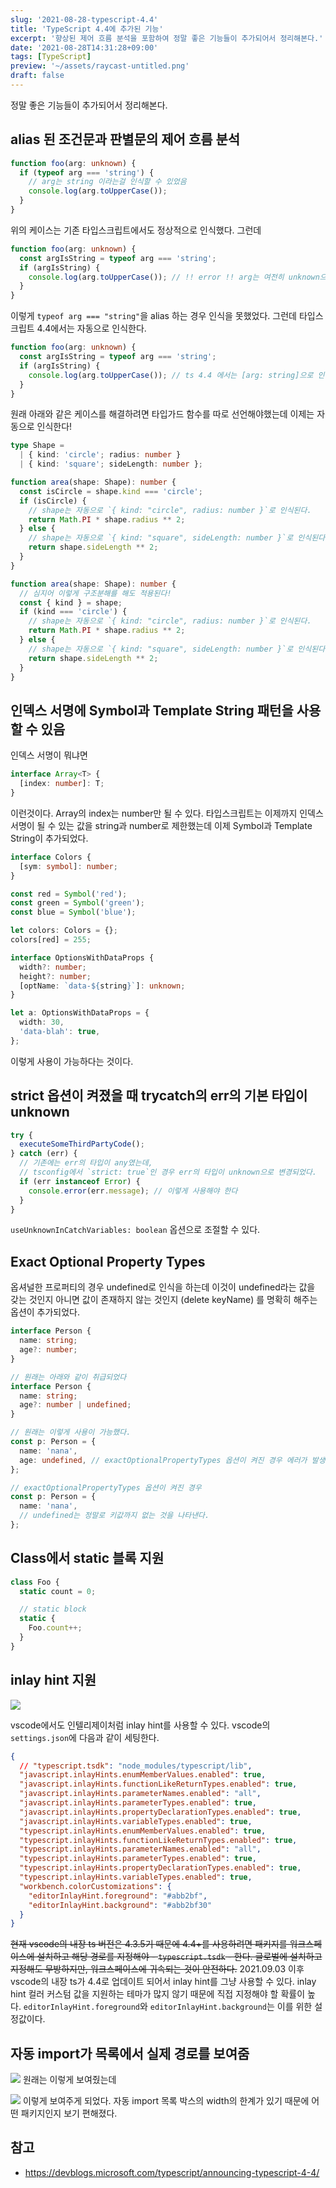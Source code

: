 ```yaml
---
slug: '2021-08-28-typescript-4.4'
title: 'TypeScript 4.4에 추가된 기능'
excerpt: '향상된 제어 흐름 분석을 포함하여 정말 좋은 기능들이 추가되어서 정리해본다.'
date: '2021-08-28T14:31:28+09:00'
tags: [TypeScript]
preview: '~/assets/raycast-untitled.png'
draft: false
---
```


정말 좋은 기능들이 추가되어서 정리해본다.

## alias 된 조건문과 판별문의 제어 흐름 분석

```ts
function foo(arg: unknown) {
  if (typeof arg === 'string') {
    // arg는 string 이라는걸 인식할 수 있었음
    console.log(arg.toUpperCase());
  }
}
```

위의 케이스는 기존 타입스크립트에서도 정상적으로 인식했다. 그런데

```ts
function foo(arg: unknown) {
  const argIsString = typeof arg === 'string';
  if (argIsString) {
    console.log(arg.toUpperCase()); // !! error !! arg는 여전히 unknown으로 인식됨
  }
}
```

이렇게 `typeof arg === "string"`을 alias 하는 경우 인식을 못했었다.
그런데 타입스크립트 4.4에서는 자동으로 인식한다.

```ts
function foo(arg: unknown) {
  const argIsString = typeof arg === 'string';
  if (argIsString) {
    console.log(arg.toUpperCase()); // ts 4.4 에서는 [arg: string]으로 인식된다!
  }
}
```

원래 아래와 같은 케이스를 해결하려면 타입가드 함수를 따로 선언해야했는데 이제는 자동으로 인식한다!

```ts
type Shape =
  | { kind: 'circle'; radius: number }
  | { kind: 'square'; sideLength: number };

function area(shape: Shape): number {
  const isCircle = shape.kind === 'circle';
  if (isCircle) {
    // shape는 자동으로 `{ kind: "circle", radius: number }`로 인식된다.
    return Math.PI * shape.radius ** 2;
  } else {
    // shape는 자동으로 `{ kind: "square", sideLength: number }`로 인식된다.
    return shape.sideLength ** 2;
  }
}

function area(shape: Shape): number {
  // 심지어 이렇게 구조분해를 해도 적용된다!
  const { kind } = shape;
  if (kind === 'circle') {
    // shape는 자동으로 `{ kind: "circle", radius: number }`로 인식된다.
    return Math.PI * shape.radius ** 2;
  } else {
    // shape는 자동으로 `{ kind: "square", sideLength: number }`로 인식된다.
    return shape.sideLength ** 2;
  }
}
```

## 인덱스 서명에 Symbol과 Template String 패턴을 사용할 수 있음

인덱스 서명이 뭐냐면

```ts
interface Array<T> {
  [index: number]: T;
}
```

이런것이다. Array의 index는 number만 될 수 있다. 타입스크립트는 이제까지 인덱스 서명이 될 수 있는 값을 string과 number로 제한했는데 이제 Symbol과 Template String이 추가되었다.

```ts
interface Colors {
  [sym: symbol]: number;
}

const red = Symbol('red');
const green = Symbol('green');
const blue = Symbol('blue');

let colors: Colors = {};
colors[red] = 255;

interface OptionsWithDataProps {
  width?: number;
  height?: number;
  [optName: `data-${string}`]: unknown;
}

let a: OptionsWithDataProps = {
  width: 30,
  'data-blah': true,
};
```

이렇게 사용이 가능하다는 것이다.

## strict 옵션이 켜졌을 때 trycatch의 err의 기본 타입이 unknown

```ts
try {
  executeSomeThirdPartyCode();
} catch (err) {
  // 기존에는 err의 타입이 any였는데,
  // tsconfig에서 `strict: true`인 경우 err의 타입이 unknown으로 변경되었다.
  if (err instanceof Error) {
    console.error(err.message); // 이렇게 사용해야 한다
  }
}
```

`useUnknownInCatchVariables: boolean` 옵션으로 조절할 수 있다.

## Exact Optional Property Types

옵셔널한 프로퍼티의 경우 undefined로 인식을 하는데 이것이 undefined라는 값을 갖는 것인지 아니면 값이 존재하지 않는 것인지 (delete keyName) 를 명확히 해주는 옵션이 추가되었다.

```ts
interface Person {
  name: string;
  age?: number;
}

// 원래는 아래와 같이 취급되었다
interface Person {
  name: string;
  age?: number | undefined;
}

// 원래는 이렇게 사용이 가능했다.
const p: Person = {
  name: 'nana',
  age: undefined, // exactOptionalPropertyTypes 옵션이 켜진 경우 에러가 발생한다.
};

// exactOptionalPropertyTypes 옵션이 켜진 경우
const p: Person = {
  name: 'nana',
  // undefined는 정말로 키값까지 없는 것을 나타낸다.
};
```

## Class에서 static 블록 지원

```ts
class Foo {
  static count = 0;

  // static block
  static {
    Foo.count++;
  }
}
```

## inlay hint 지원

![](~/assets/image-17.png)

vscode에서도 인텔리제이처럼 inlay hint를 사용할 수 있다.
vscode의 `settings.json`에 다음과 같이 세팅한다.

```json
{
  // "typescript.tsdk": "node_modules/typescript/lib",
  "javascript.inlayHints.enumMemberValues.enabled": true,
  "javascript.inlayHints.functionLikeReturnTypes.enabled": true,
  "javascript.inlayHints.parameterNames.enabled": "all",
  "javascript.inlayHints.parameterTypes.enabled": true,
  "javascript.inlayHints.propertyDeclarationTypes.enabled": true,
  "javascript.inlayHints.variableTypes.enabled": true,
  "typescript.inlayHints.enumMemberValues.enabled": true,
  "typescript.inlayHints.functionLikeReturnTypes.enabled": true,
  "typescript.inlayHints.parameterNames.enabled": "all",
  "typescript.inlayHints.parameterTypes.enabled": true,
  "typescript.inlayHints.propertyDeclarationTypes.enabled": true,
  "typescript.inlayHints.variableTypes.enabled": true,
  "workbench.colorCustomizations": {
    "editorInlayHint.foreground": "#abb2bf",
    "editorInlayHint.background": "#abb2bf30"
  }
}
```

~~현재 vscode의 내장 ts 버전은 4.3.5기 때문에 4.4+를 사용하려면 패키지를 워크스페이스에 설치하고 해당 경로를 지정해야 - `typescript.tsdk` - 한다. 글로벌에 설치하고 지정해도 무방하지만, 워크스페이스에 귀속되는 것이 안전하다.~~
2021.09.03 이후 vscode의 내장 ts가 4.4로 업데이트 되어서 inlay hint를 그냥 사용할 수 있다.
inlay hint 컬러 커스텀 값을 지원하는 테마가 많지 않기 때문에 직접 지정해야 할 확률이 높다. `editorInlayHint.foreground`와 `editorInlayHint.background`는 이를 위한 설정값이다.

## 자동 import가 목록에서 실제 경로를 보여줌

![](~/assets/image-18.png)
원래는 이렇게 보여줬는데

![](~/assets/image-19.png)
이렇게 보여주게 되었다. 자동 import 목록 박스의 width의 한계가 있기 때문에 어떤 패키지인지 보기 편해졌다.

## 참고

- https://devblogs.microsoft.com/typescript/announcing-typescript-4-4/
